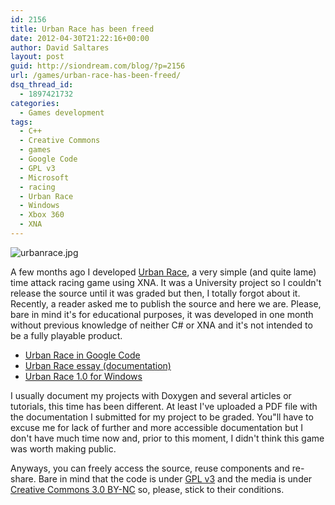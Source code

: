 ```yaml
---
id: 2156
title: Urban Race has been freed
date: 2012-04-30T21:22:16+00:00
author: David Saltares
layout: post
guid: http://siondream.com/blog/?p=2156
url: /games/urban-race-has-been-freed/
dsq_thread_id:
  - 1897421732
categories:
  - Games development
tags:
  - C++
  - Creative Commons
  - games
  - Google Code
  - GPL v3
  - Microsoft
  - racing
  - Urban Race
  - Windows
  - Xbox 360
  - XNA
---
```


![urbanrace.jpg](/img/wp/urbanrace.webp)

A few months ago I developed [Urban Race](/games/urban-race/), a very simple (and quite lame) time attack racing game using XNA. It was a University project so I couldn't release the source until it was graded but then, I totally forgot about it. Recently, a reader asked me to publish the source and here we are. Please, bare in mind it's for educational purposes, it was developed in one month without previous knowledge of neither C# or XNA and it's not intended to be a fully playable product.

- [Urban Race in Google Code](http://code.google.com/p/urban-race/)
- [Urban Race essay (documentation)](http://urban-race.googlecode.com/files/urbanrace-essay.pdf)
- [Urban Race 1.0 for Windows](http://urban-race.googlecode.com/files/urbanrace-1.0-win.zip)

I usually document my projects with Doxygen and several articles or tutorials, this time has been different. At least I've uploaded a PDF file with the documentation I submitted for my project to be graded. You"ll have to excuse me for lack of further and more accessible documentation but I don't have much time now and, prior to this moment, I didn't think this game was worth making public.

Anyways, you can freely access the source, reuse components and re-share. Bare in mind that the code is under [GPL v3](http://www.gnu.org/licenses/gpl-3.0.html) and the media is under [Creative Commons 3.0 BY-NC](http://creativecommons.org/licenses/by-nc/3.0/) so, please, stick to their conditions.

